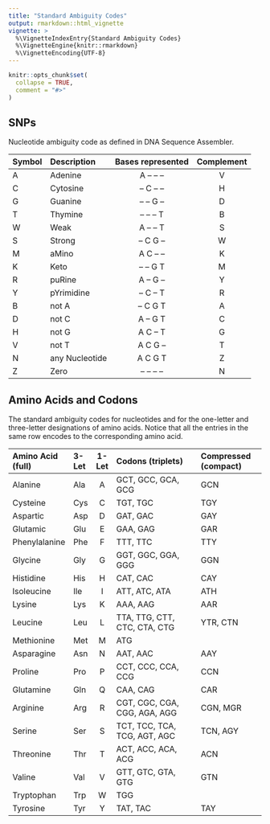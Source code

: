 ```yaml
---
title: "Standard Ambiguity Codes"
output: rmarkdown::html_vignette
vignette: >
  %\VignetteIndexEntry{Standard Ambiguity Codes}
  %\VignetteEngine{knitr::rmarkdown}
  %\VignetteEncoding{UTF-8}
---
```



```r
knitr::opts_chunk$set(
  collapse = TRUE,
  comment = "#>"
)
```

## SNPs
Nucleotide ambiguity code as defined in DNA Sequence Assembler.

|Symbol | Description | Bases represented | Complement |
|---|:--------------|:------------:|:----------:|
| A | Adenine        | A -- -- -- | V |
| C | Cytosine       | -- C --  -- | H |
| G | Guanine        | -- -- G  -- | D |
| T | Thymine        | -- -- -- T  | B |
| W | Weak           | A  -- -- T  | S |
| S | Strong         | -- C G  -- | W |
| M | aMino          | A   C  -- -- | K |
| K | Keto           | -- -- G  T  | M |
| R | puRine         | A  -- G  -- | Y |
| Y | pYrimidine     | -- C  -- T  | R |
| B | not A          | -- C   G   T  | A |
| D | not C          | A  -- G   T  | C |
| H | not G          | A   C  -- T  | G |
| V | not T          | A   C  G  -- | T |
| N | any Nucleotide | A   C  G  T  | Z |
| Z | Zero           | -- -- -- -- | N |

## Amino Acids and Codons
The standard ambiguity codes for nucleotides and for the one-letter and three-letter designations
of amino acids. Notice that all the entries in the same row encodes to the corresponding amino
acid.

|Amino Acid (full)| 3-Let | 1-Let | Codons (triplets)            | Compressed (compact) |
|:----------------|:------|:-----:|:-----------------------------|:---------------------|
|Alanine          | Ala   | A     | GCT, GCC, GCA, GCG           | GCN                  |
|Cysteine         | Cys   | C     | TGT, TGC                     | TGY                  |
|Aspartic         | Asp   | D     | GAT, GAC                     | GAY                  |
|Glutamic         | Glu   | E     | GAA, GAG                     | GAR                  |
|Phenylalanine    | Phe   | F     | TTT, TTC                     | TTY                  |
|Glycine          | Gly   | G     | GGT, GGC, GGA, GGG           | GGN                  |
|Histidine        | His   | H     | CAT, CAC                     | CAY                  |
|Isoleucine       | Ile   | I     | ATT, ATC, ATA                | ATH                  | 
|Lysine           | Lys   | K     | AAA, AAG                     | AAR                  |
|Leucine          | Leu   | L     | TTA, TTG, CTT, CTC, CTA, CTG | YTR, CTN             |
|Methionine       | Met   | M     | ATG                          |                      |
|Asparagine       | Asn   | N     | AAT, AAC                     | AAY                  |
|Proline          | Pro   | P     | CCT, CCC, CCA, CCG           | CCN                  |   
|Glutamine        | Gln   | Q     | CAA, CAG                     | CAR                  |
|Arginine         | Arg   | R     | CGT, CGC, CGA, CGG, AGA, AGG | CGN, MGR             |
|Serine           | Ser   | S     | TCT, TCC, TCA, TCG, AGT, AGC | TCN, AGY             |
|Threonine        | Thr   | T     | ACT, ACC, ACA, ACG           | ACN                  |
|Valine           | Val   | V     | GTT, GTC, GTA, GTG           | GTN                  |
|Tryptophan       | Trp   | W     | TGG                          |                      |
|Tyrosine         | Tyr   | Y     | TAT, TAC                     | TAY                  |




